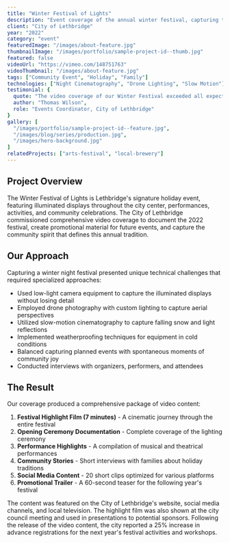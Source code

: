 ```yaml
---
title: "Winter Festival of Lights"
description: "Event coverage of the annual winter festival, capturing the magic of the season and community celebrations."
client: "City of Lethbridge"
year: "2022"
category: "event"
featuredImage: "/images/about-feature.jpg"
thumbnailImage: "/images/portfolio/sample-project-id--thumb.jpg"
featured: false
videoUrl: "https://vimeo.com/148751763"
videoThumbnail: "/images/about-feature.jpg"
tags: ["Community Event", "Holiday", "Family"]
technologies: ["Night Cinematography", "Drone Lighting", "Slow Motion"]
testimonial: {
  quote: "The video coverage of our Winter Festival exceeded all expectations. Coalbanks Creative managed to capture both the grand spectacle and the intimate moments that make this event so special to our community.",
  author: "Thomas Wilson",
  role: "Events Coordinator, City of Lethbridge"
}
gallery: [
  "/images/portfolio/sample-project-id--feature.jpg",
  "/images/blog/series/production.jpg",
  "/images/hero-background.jpg"
]
relatedProjects: ["arts-festival", "local-brewery"]
---
```


## Project Overview

The Winter Festival of Lights is Lethbridge's signature holiday event, featuring illuminated displays throughout the city center, performances, activities, and community celebrations. The City of Lethbridge commissioned comprehensive video coverage to document the 2022 festival, create promotional material for future events, and capture the community spirit that defines this annual tradition.

## Our Approach

Capturing a winter night festival presented unique technical challenges that required specialized approaches:

- Used low-light camera equipment to capture the illuminated displays without losing detail
- Employed drone photography with custom lighting to capture aerial perspectives
- Utilized slow-motion cinematography to capture falling snow and light reflections
- Implemented weatherproofing techniques for equipment in cold conditions
- Balanced capturing planned events with spontaneous moments of community joy
- Conducted interviews with organizers, performers, and attendees

## The Result

Our coverage produced a comprehensive package of video content:

1. **Festival Highlight Film (7 minutes)** - A cinematic journey through the entire festival
2. **Opening Ceremony Documentation** - Complete coverage of the lighting ceremony
3. **Performance Highlights** - A compilation of musical and theatrical performances
4. **Community Stories** - Short interviews with families about holiday traditions
5. **Social Media Content** - 20 short clips optimized for various platforms
6. **Promotional Trailer** - A 60-second teaser for the following year's festival

The content was featured on the City of Lethbridge's website, social media channels, and local television. The highlight film was also shown at the city council meeting and used in presentations to potential sponsors. Following the release of the video content, the city reported a 25% increase in advance registrations for the next year's festival activities and workshops.
